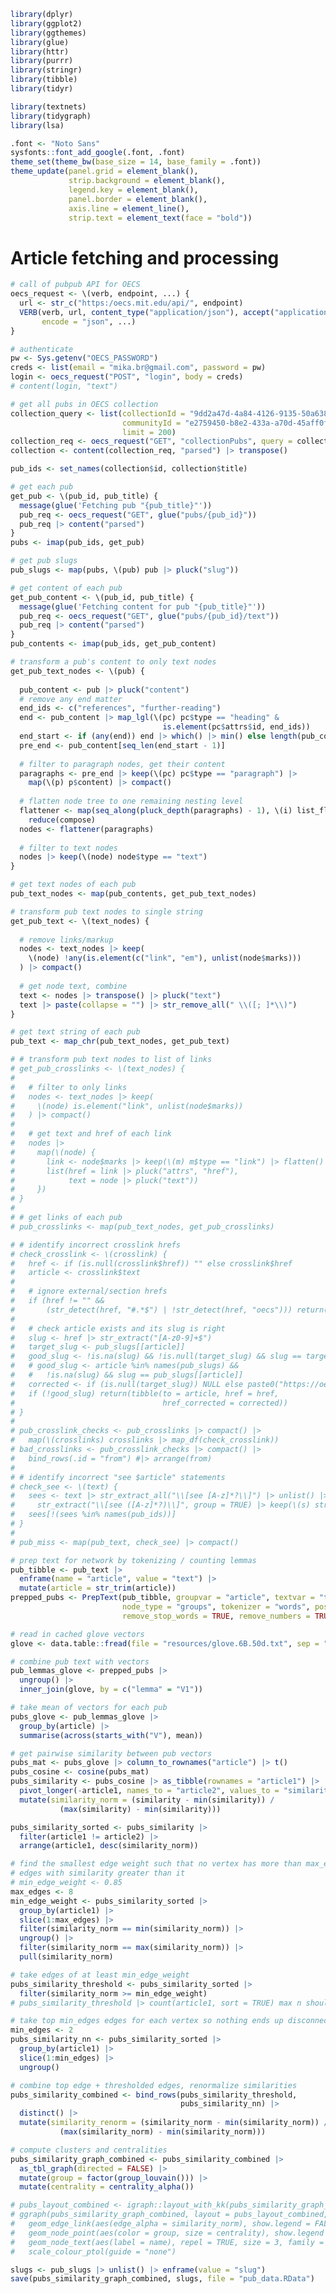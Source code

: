 ```r
library(dplyr)
library(ggplot2)
library(ggthemes)
library(glue)
library(httr)
library(purrr)
library(stringr)
library(tibble)
library(tidyr)

library(textnets)
library(tidygraph)
library(lsa)

.font <- "Noto Sans"
sysfonts::font_add_google(.font, .font)
theme_set(theme_bw(base_size = 14, base_family = .font))
theme_update(panel.grid = element_blank(),
             strip.background = element_blank(),
             legend.key = element_blank(),
             panel.border = element_blank(),
             axis.line = element_line(),
             strip.text = element_text(face = "bold"))
```

# Article fetching and processing

```r
# call of pubpub API for OECS
oecs_request <- \(verb, endpoint, ...) {
  url <- str_c("https:/oecs.mit.edu/api/", endpoint)
  VERB(verb, url, content_type("application/json"), accept("application/json"),
       encode = "json", ...)
}

# authenticate
pw <- Sys.getenv("OECS_PASSWORD")
creds <- list(email = "mika.br@gmail.com", password = pw)
login <- oecs_request("POST", "login", body = creds)
# content(login, "text")

# get all pubs in OECS collection
collection_query <- list(collectionId = "9dd2a47d-4a84-4126-9135-50a6383c26a9",
                         communityId = "e2759450-b8e2-433a-a70d-45aff0f75d45",
                         limit = 200)
collection_req <- oecs_request("GET", "collectionPubs", query = collection_query)
collection <- content(collection_req, "parsed") |> transpose()

pub_ids <- set_names(collection$id, collection$title)

# get each pub
get_pub <- \(pub_id, pub_title) {
  message(glue('Fetching pub "{pub_title}"'))
  pub_req <- oecs_request("GET", glue("pubs/{pub_id}"))
  pub_req |> content("parsed")
}
pubs <- imap(pub_ids, get_pub)

# get pub slugs
pub_slugs <- map(pubs, \(pub) pub |> pluck("slug"))

# get content of each pub
get_pub_content <- \(pub_id, pub_title) {
  message(glue('Fetching content for pub "{pub_title}"'))
  pub_req <- oecs_request("GET", glue("pubs/{pub_id}/text"))
  pub_req |> content("parsed")
}
pub_contents <- imap(pub_ids, get_pub_content)

# transform a pub's content to only text nodes
get_pub_text_nodes <- \(pub) {
  
  pub_content <- pub |> pluck("content")
  # remove any end matter
  end_ids <- c("references", "further-reading")
  end <- pub_content |> map_lgl(\(pc) pc$type == "heading" &
                                  is.element(pc$attrs$id, end_ids))
  end_start <- if (any(end)) end |> which() |> min() else length(pub_content)
  pre_end <- pub_content[seq_len(end_start - 1)]
  
  # filter to paragraph nodes, get their content
  paragraphs <- pre_end |> keep(\(pc) pc$type == "paragraph") |>
    map(\(p) p$content) |> compact()
  
  # flatten node tree to one remaining nesting level
  flattener <- map(seq_along(pluck_depth(paragraphs) - 1), \(i) list_flatten) |>
    reduce(compose)
  nodes <- flattener(paragraphs)
  
  # filter to text nodes
  nodes |> keep(\(node) node$type == "text")
}

# get text nodes of each pub
pub_text_nodes <- map(pub_contents, get_pub_text_nodes)

# transform pub text nodes to single string
get_pub_text <- \(text_nodes) {
  
  # remove links/markup
  nodes <- text_nodes |> keep(
    \(node) !any(is.element(c("link", "em"), unlist(node$marks)))
  ) |> compact()
  
  # get node text, combine
  text <- nodes |> transpose() |> pluck("text")
  text |> paste(collapse = "") |> str_remove_all(" \\([; ]*\\)")
}

# get text string of each pub
pub_text <- map_chr(pub_text_nodes, get_pub_text)

# # transform pub text nodes to list of links
# get_pub_crosslinks <- \(text_nodes) {
#   
#   # filter to only links
#   nodes <- text_nodes |> keep(
#     \(node) is.element("link", unlist(node$marks))
#   ) |> compact()
#   
#   # get text and href of each link
#   nodes |>
#     map(\(node) {
#       link <- node$marks |> keep(\(m) m$type == "link") |> flatten()
#       list(href = link |> pluck("attrs", "href"),
#            text = node |> pluck("text"))
#     })
# }
# 
# # get links of each pub
# pub_crosslinks <- map(pub_text_nodes, get_pub_crosslinks)
```

```r
# # identify incorrect crosslink hrefs
# check_crosslink <- \(crosslink) {
#   href <- if (is.null(crosslink$href)) "" else crosslink$href
#   article <- crosslink$text
#   
#   # ignore external/section hrefs
#   if (href != "" &&
#       (str_detect(href, "#.*$") | !str_detect(href, "oecs"))) return(NULL)
#   
#   # check article exists and its slug is right
#   slug <- href |> str_extract("[A-z0-9]+$")
#   target_slug <- pub_slugs[[article]]
#   good_slug <- !is.na(slug) && !is.null(target_slug) && slug == target_slug
#   # good_slug <- article %in% names(pub_slugs) &&
#   #   !is.na(slug) && slug == pub_slugs[[article]]
#   corrected <- if (is.null(target_slug)) NULL else paste0("https://oecs.mit.edu/pub/", target_slug)
#   if (!good_slug) return(tibble(to = article, href = href,
#                                 href_corrected = corrected))
# }
# 
# pub_crosslink_checks <- pub_crosslinks |> compact() |>
#   map(\(crosslinks) crosslinks |> map_df(check_crosslink))
# bad_crosslinks <- pub_crosslink_checks |> compact() |>
#   bind_rows(.id = "from") #|> arrange(from)
# 
# # identify incorrect "see $article" statements
# check_see <- \(text) {
#   sees <- text |> str_extract_all("\\[see [A-z]*?\\]") |> unlist() |>
#     str_extract("\\[see ([A-z]*?)\\]", group = TRUE) |> keep(\(s) str_length(s) > 0)
#   sees[!(sees %in% names(pub_ids))]
# }
# 
# pub_miss <- map(pub_text, check_see) |> compact()
```

```r
# prep text for network by tokenizing / counting lemmas
pub_tibble <- pub_text |>
  enframe(name = "article", value = "text") |>
  mutate(article = str_trim(article))
prepped_pubs <- PrepText(pub_tibble, groupvar = "article", textvar = "text",
                         node_type = "groups", tokenizer = "words", pos = "nouns",
                         remove_stop_words = TRUE, remove_numbers = TRUE)

# read in cached glove vectors
glove <- data.table::fread(file = "resources/glove.6B.50d.txt", sep = " ", quote = "")

# combine pub text with vectors
pub_lemmas_glove <- prepped_pubs |>
  ungroup() |>
  inner_join(glove, by = c("lemma" = "V1"))

# take mean of vectors for each pub
pubs_glove <- pub_lemmas_glove |>
  group_by(article) |>
  summarise(across(starts_with("V"), mean))

# get pairwise similarity between pub vectors
pubs_mat <- pubs_glove |> column_to_rownames("article") |> t()
pubs_cosine <- cosine(pubs_mat)
pubs_similarity <- pubs_cosine |> as_tibble(rownames = "article1") |>
  pivot_longer(-article1, names_to = "article2", values_to = "similarity") |>
  mutate(similarity_norm = (similarity - min(similarity)) /
           (max(similarity) - min(similarity)))
```

```r
pubs_similarity_sorted <- pubs_similarity |>
  filter(article1 != article2) |>
  arrange(article1, desc(similarity_norm))

# find the smallest edge weight such that no vertex has more than max_edges
# edges with similarity greater than it
# min_edge_weight <- 0.85
max_edges <- 8
min_edge_weight <- pubs_similarity_sorted |>
  group_by(article1) |>
  slice(1:max_edges) |>
  filter(similarity_norm == min(similarity_norm)) |>
  ungroup() |>
  filter(similarity_norm == max(similarity_norm)) |>
  pull(similarity_norm)

# take edges of at least min_edge_weight
pubs_similarity_threshold <- pubs_similarity_sorted |>
  filter(similarity_norm >= min_edge_weight)
# pubs_similarity_threshold |> count(article1, sort = TRUE) max n should be max_edges

# take top min_edges edges for each vertex so nothing ends up disconnected
min_edges <- 2
pubs_similarity_nn <- pubs_similarity_sorted |>
  group_by(article1) |>
  slice(1:min_edges) |>
  ungroup()

# combine top edge + thresholded edges, renormalize similarities
pubs_similarity_combined <- bind_rows(pubs_similarity_threshold,
                                      pubs_similarity_nn) |>
  distinct() |>
  mutate(similarity_renorm = (similarity_norm - min(similarity_norm)) /
           (max(similarity_norm) - min(similarity_norm)))

# compute clusters and centralities
pubs_similarity_graph_combined <- pubs_similarity_combined |>
  as_tbl_graph(directed = FALSE) |>
  mutate(group = factor(group_louvain())) |>
  mutate(centrality = centrality_alpha())

# pubs_layout_combined <- igraph::layout_with_kk(pubs_similarity_graph_combined)
# ggraph(pubs_similarity_graph_combined, layout = pubs_layout_combined, weights = similarity_norm) +
#   geom_edge_link(aes(edge_alpha = similarity_norm), show.legend = FALSE) +
#   geom_node_point(aes(color = group, size = centrality), show.legend = FALSE) +
#   geom_node_text(aes(label = name), repel = TRUE, size = 3, family = .font) +
#   scale_colour_ptol(guide = "none")
```

```r
slugs <- pub_slugs |> unlist() |> enframe(value = "slug")
save(pubs_similarity_graph_combined, slugs, file = "pub_data.RData")
```
